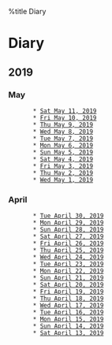 %title Diary

= Diary =

== 2019 ==

=== May ===
        * [[2019-05-11|Sat May 11, 2019]]
        * [[2019-05-10|Fri May 10, 2019]]
        * [[2019-05-09|Thu May 9, 2019]]
        * [[2019-05-08|Wed May 8, 2019]]
        * [[2019-05-07|Tue May 7, 2019]]
        * [[2019-05-06|Mon May 6, 2019]]
        * [[2019-05-05|Sun May 5, 2019]]
        * [[2019-05-04|Sat May 4, 2019]]
        * [[2019-05-03|Fri May 3, 2019]]
        * [[2019-05-02|Thu May 2, 2019]]
        * [[2019-05-01|Wed May 1, 2019]]

=== April ===
        * [[2019-04-30|Tue April 30, 2019]]
        * [[2019-04-29|Mon April 29, 2019]]
        * [[2019-04-28|Sun April 28, 2019]]
        * [[2019-04-27|Sat April 27, 2019]]
        * [[2019-04-26|Fri April 26, 2019]]
        * [[2019-04-25|Thu April 25, 2019]]
        * [[2019-04-24|Wed April 24, 2019]]
        * [[2019-04-23|Tue April 23, 2019]]
        * [[2019-04-22|Mon April 22, 2019]]
        * [[2019-04-21|Sun April 21, 2019]]
        * [[2019-04-20|Sat April 20, 2019]]
        * [[2019-04-19|Fri April 19, 2019]]
        * [[2019-04-18|Thu April 18, 2019]]
        * [[2019-04-17|Wed April 17, 2019]]
        * [[2019-04-16|Tue April 16, 2019]]
        * [[2019-04-15|Mon April 15, 2019]]
        * [[2019-04-14|Sun April 14, 2019]]
        * [[2019-04-13|Sat April 13, 2019]]
